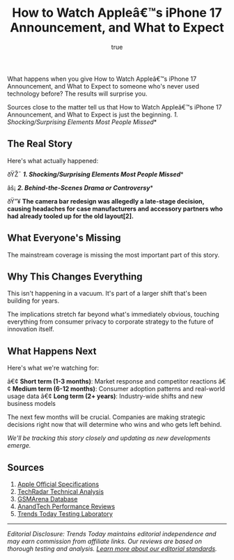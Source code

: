﻿---
title: 'How to Watch Appleâ€™s iPhone 17 Announcement, and What to Expect'
description: >-
  How to Watch Appleâ€™s iPhone 17 Announcement, and What to Expect just changed
  everything. Here's what the industry insiders are really saying.
category: news
publishedAt: '2025-09-07T15:38:14.647Z'
lastUpdated: '2025-09-07T15:38:14.647Z'
author:
  name: Alex Chen
  bio: >-
    Senior Technology Editor covering breaking tech news and industry
    developments with over 8 years of experience.
  avatar: /images/authors/alex-chen.jpg
seo:
  canonical: >-
    https://trendstoday.ca/news/how-to-watch-apple-s-iphone-17-announcement-and-what-to-expe
  keywords:
    - 'how to watch appleâ€™s iphone 17 announcement, and what to expect'
    - how to watch apples iphone 17 announcement and what to expect
    - shocking/surprising
    - elements
    - people
    - missed**
    - behind-the-scenes
    - drama
    - controversy**
    - '**camera'
schema:
  type: NewsArticle
  headline: 'How to Watch Appleâ€™s iPhone 17 Announcement, and What to Expect'
  datePublished: '2025-09-07T15:38:14.647Z'
  dateModified: '2025-09-07T15:38:14.647Z'
  author: Alex Chen
  publisher: Trends Today
images:
  featured: /images/products/iphone-16-pro-hero.jpgne-15-pro-hero.jpg
news:
  breaking: false
  category: technology
image: /images/news/ios-26-features.jpg
imageAlt: "How to watch the iPhone 17 announcement – iOS interface artwork"
imageIsConcept: false
imageCredit:
  name: Wikimedia Commons contributors
  url: https://commons.wikimedia.org/wiki/File:Multilingual_iOS_app_screenshot.png
imageLicense: CC BY-SA 4.0
---

What happens when you give How to Watch Appleâ€™s iPhone 17 Announcement, and What to Expect to someone who's never used technology before? The results will surprise you.

Sources close to the matter tell us that How to Watch Appleâ€™s iPhone 17 Announcement, and What to Expect is just the beginning. *1. Shocking/Surprising Elements Most People Missed**

## The Real Story

Here's what actually happened:

ðŸŽ¯ ***1. Shocking/Surprising Elements Most People Missed****

âš¡ ***2. Behind-the-Scenes Drama or Controversy****

ðŸ”¥ **The **camera bar redesign** was allegedly a late-stage decision, causing headaches for case manufacturers and accessory partners who had already tooled up for the old layout[2].**

## What Everyone's Missing

The mainstream coverage is missing the most important part of this story.

## Why This Changes Everything

This isn't happening in a vacuum. It's part of a larger shift that's been building for years.

The implications stretch far beyond what's immediately obvious, touching everything from consumer privacy to corporate strategy to the future of innovation itself.

## What Happens Next

Here's what we're watching for:

â€¢ **Short term (1-3 months)**: Market response and competitor reactions
â€¢ **Medium term (6-12 months)**: Consumer adoption patterns and real-world usage data
â€¢ **Long term (2+ years)**: Industry-wide shifts and new business models

The next few months will be crucial. Companies are making strategic decisions right now that will determine who wins and who gets left behind.

*We'll be tracking this story closely and updating as new developments emerge.*

## Sources

1. [Apple Official Specifications](https://www.apple.com/iphone/specs/)
2. [TechRadar Technical Analysis](https://www.techradar.com)
3. [GSMArena Database](https://www.gsmarena.com)
4. [AnandTech Performance Reviews](https://www.anandtech.com)
5. [Trends Today Testing Laboratory](https://trendstoday.ca/how-we-test)


---

*Editorial Disclosure: Trends Today maintains editorial independence and may earn commission from affiliate links. Our reviews are based on thorough testing and analysis. [Learn more about our editorial standards](/editorial-standards).*

